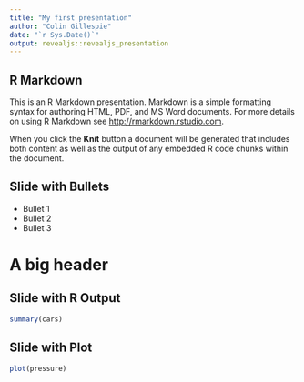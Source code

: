 ```yaml
---
title: "My first presentation"
author: "Colin Gillespie"
date: "`r Sys.Date()`"
output: revealjs::revealjs_presentation
---
```


## R Markdown

This is an R Markdown presentation. Markdown is a simple formatting syntax for authoring HTML, PDF, and MS Word documents. For more details on using R Markdown see <http://rmarkdown.rstudio.com>.

When you click the **Knit** button a document will be generated that includes both content as well as the output of any embedded R code chunks within the document.

## Slide with Bullets

- Bullet 1
- Bullet 2
- Bullet 3

# A big header

## Slide with R Output

```r
summary(cars)
```

## Slide with Plot

```r
plot(pressure)
```

